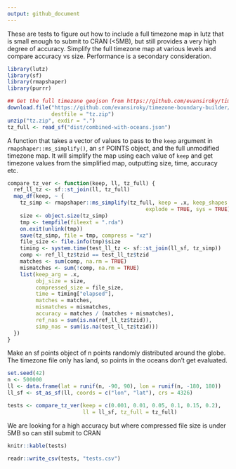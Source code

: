 ```yaml
---
output: github_document
---
```


These are tests to figure out how to include a full timezone map in lutz that
is small enough to submit to CRAN (<5MB), but still provides a very high
degree of accuracy. Simplify the full timezone map at various levels and
compare accuracy vs size. Performance is a secondary consideration.

```r
library(lutz)
library(sf)
library(rmapshaper)
library(purrr)

## Get the full timezone geojson from https://github.com/evansiroky/timezone-boundary-builder
download.file("https://github.com/evansiroky/timezone-boundary-builder/releases/download/2018d/timezones-with-oceans.geojson.zip",
              destfile = "tz.zip")
unzip("tz.zip", exdir = ".")
tz_full <- read_sf("dist/combined-with-oceans.json")
```

A function that takes a vector of values to pass to the `keep` argument in 
`rmapshaper::ms_simplify()`, an `sf` POINTS object, and the full unmodified
timezone map. It will simplify the map using each value of `keep` and get 
timezone values from the simplified map, outputting size, time, accuracy etc.

```r
compare_tz_ver <- function(keep, ll, tz_full) {
  ref_ll_tz <- sf::st_join(ll, tz_full)
  map_df(keep, ~ {
    tz_simp <- rmapshaper::ms_simplify(tz_full, keep = .x, keep_shapes = TRUE,
                                            explode = TRUE, sys = TRUE)
    size <- object.size(tz_simp)
    tmp <- tempfile(fileext = ".rda")
    on.exit(unlink(tmp))
    save(tz_simp, file = tmp, compress = "xz")
    file_size <- file.info(tmp)$size
    timing <- system.time(test_ll_tz <- sf::st_join(ll_sf, tz_simp))
    comp <- ref_ll_tz$tzid == test_ll_tz$tzid
    matches <- sum(comp, na.rm = TRUE)
    mismatches <- sum(!comp, na.rm = TRUE)
    list(keep_arg = .x,
         obj_size = size,
         compressed_size = file_size,
         time = timing["elapsed"],
         matches = matches,
         mismatches = mismatches,
         accuracy = matches / (matches + mismatches),
         ref_nas = sum(is.na(ref_ll_tz$tzid)),
         simp_nas = sum(is.na(test_ll_tz$tzid)))
  })
}
```

Make an sf points object of n points randomly distributed around the globe.
The timezone file only has land, so points in the oceans don't get evaluated.

```r
set.seed(42)
n <- 500000
ll <- data.frame(lat = runif(n, -90, 90), lon = runif(n, -180, 180))
ll_sf <- st_as_sf(ll, coords = c("lon", "lat"), crs = 4326)

tests <- compare_tz_ver(keep = c(0.001, 0.01, 0.05, 0.1, 0.15, 0.2),
                        ll = ll_sf, tz_full = tz_full)
```

We are looking for a high accuracy but where compressed file size is under 5MB so
can still submit to CRAN

```r
knitr::kable(tests)
```

```r
readr::write_csv(tests, "tests.csv")
```

